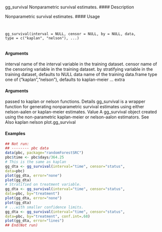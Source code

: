 
gg_survival Nonparametric survival estimates.
#### Description 

Nonparametric survival estimates.
#### Usage 
<pre><code>

gg_survival(interval = NULL, censor = NULL, by = NULL, data,
type = c("kaplan", "nelson"), ...)

</code></pre>
#### Arguments

interval name of the interval variable in the training dataset.
censor name of the censoring variable in the training dataset.
by stratifying variable in the training dataset, defaults to NULL
data name of the training data.frame
type one of ("kaplan","nelson"), defaults to kaplan-meier
... extra 
</code></pre>
#### Arguments
 passed to kaplan or nelson functions.
Details
gg_survival is a wrapper function for generating nonparametric survival estimates using either
nelson-aalen or kaplan-meier estimates.
Value
A gg_survival object created using the non-parametric kaplan-meier or nelson-aalon estimators.
See Also
kaplan nelson plot.gg_survival

#### Examples 
```r

## Not run:
## -------- pbc data
data(pbc, package="randomForestSRC")
pbc$time <- pbc$days/364.25
# This is the same as kaplan
gg_dta <- gg_survival(interval="time", censor="status",
data=pbc)
plot(gg_dta, error="none")
plot(gg_dta)
# Stratified on treatment variable.
gg_dta <- gg_survival(interval="time", censor="status",
data=pbc, by="treatment")
plot(gg_dta, error="none")
plot(gg_dta)
# ...with smaller confidence limits.
gg_dta <- gg_survival(interval="time", censor="status",
data=pbc, by="treatment", conf.int=.68)
plot(gg_dta, error="lines")
## End(Not run)
```




